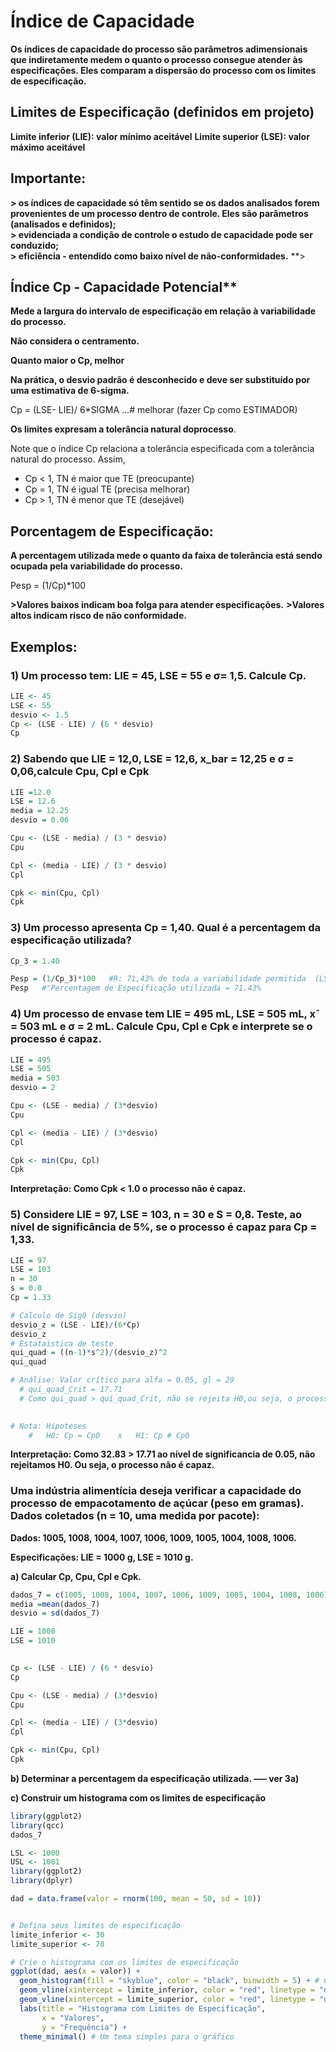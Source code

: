 :::: progress
:::: {.progress-bar style="width: 100%;"}
::::
::::

# Índice de Capacidade

**Os índices de capacidade do processo são
parâmetros adimensionais que indiretamente
medem o quanto o processo consegue atender às
especificações. Eles comparam a dispersão do processo com os limites de especificação.**  

## Limites de Especificação (definidos em projeto)

**Limite inferior (LIE): valor mínimo aceitável**
**Limite superior (LSE): valor máximo aceitável**

## Importante:

**> os índices de capacidade só têm sentido
se os dados analisados forem provenientes de um
processo dentro de controle. Eles são parâmetros (analisados e definidos);**  
**> evidenciada a condição de controle o estudo de capacidade pode ser conduzido;**  
**> eficiência - entendido como baixo nível de não-conformidades.**
**> 


## Índice Cp - Capacidade Potencial**

**Mede a largura do intervalo de especificação em relação à variabilidade do processo.**

**Não considera o centramento.**

**Quanto maior o Cp, melhor**

**Na prática, o desvio padrão é desconhecido e deve ser substituído por uma estimativa de 6-sigma.**

Cp = (LSE- LIE)/ 6*SIGMA   ...# melhorar (fazer Cp como ESTIMADOR)

**Os limites expresam a tolerância natural doprocesso**.

Note que o índice Cp relaciona a tolerância especificada
com a tolerância natural do processo. Assim,

* Cp < 1, TN é maior que TE (preocupante)
* Cp = 1, TN é igual TE (precisa melhorar)
* Cp > 1, TN é menor que TE (desejável)


## Porcentagem de Especificação:
**A percentagem utilizada mede o quanto da faixa de tolerância está sendo ocupada pela variabilidade do processo.**

Pesp = (1/Cp)*100

**>Valores baixos indicam boa folga para atender especificações.**
**>Valores altos indicam risco de não conformidade.**


## Exemplos:

### 1) Um processo tem: LIE = 45, LSE = 55 e σ= 1,5. Calcule Cp.
```{r}
LIE <- 45
LSE <- 55
desvio <- 1.5 
Cp <- (LSE - LIE) / (6 * desvio)
Cp

```

### 2) Sabendo que LIE = 12,0, LSE = 12,6, x_bar = 12,25 e σ = 0,06,calcule Cpu, Cpl e Cpk

```{r}
LIE =12.0
LSE = 12.6
media = 12.25
desvio = 0.06

Cpu <- (LSE - media) / (3 * desvio)
Cpu

Cpl <- (media - LIE) / (3 * desvio)
Cpl

Cpk <- min(Cpu, Cpl)
Cpk

```

### 3) Um processo apresenta Cp = 1,40. Qual é a percentagem da especificação utilizada?

```{r}
Cp_3 = 1.40

Pesp = (1/Cp_3)*100   #R: 71,43% de toda a variabilidade permitida  (LSE - LIE)
Pesp   #"Percentagem de Especificação utilizada = 71.43%
```

### 4) Um processo de envase tem LIE = 495 mL, LSE = 505 mL, x¯ = 503 mL e σ = 2 mL. Calcule Cpu, Cpl e Cpk e interprete se o processo é capaz.

```{r}
LIE = 495
LSE = 505
media = 503
desvio = 2

Cpu <- (LSE - media) / (3*desvio)
Cpu

Cpl <- (media - LIE) / (3*desvio)
Cpl

Cpk <- min(Cpu, Cpl)        
Cpk  
```

**Interpretação: Como Cpk < 1.0 o processo não é capaz.**
    
### 5) Considere LIE = 97, LSE = 103, n = 30 e S = 0,8. Teste, ao nível de significância de 5%, se o processo é capaz para Cp = 1,33.

```{r}
LIE = 97
LSE = 103
n = 30
s = 0.8
Cp = 1.33

# Calculo de Sig0 (desvio)
desvio_z = (LSE - LIE)/(6*Cp)
desvio_z
# Estataistica de teste
qui_quad = ((n-1)*s^2)/(desvio_z)^2
qui_quad

# Análise: Valor crítico para alfa = 0.05, gl = 29
  # qui_quad_Crit = 17.71
  # Como qui_quad > qui_quad_Crit, não se rejeita H0,ou seja, o processo não é capaz
  

# Nota: Hipoteses 
    #   H0: Cp = Cp0    x   H1: Cp # Cp0   


```
**Interpretação: Como 32.83 > 17.71 ao nível de significancia de 0.05, não rejeitamos H0. Ou seja, o processo não é capaz.**


### Uma indústria alimentícia deseja verificar a capacidade do processo de empacotamento de açúcar (peso em gramas). Dados coletados (n = 10, uma medida por pacote):

**Dados: 1005, 1008, 1004, 1007, 1006, 1009, 1005, 1004, 1008, 1006.**   

**Especificações: LIE = 1000 g, LSE = 1010 g.**  

**a) Calcular Cp, Cpu, Cpl e Cpk.**

```{r}
dados_7 = c(1005, 1008, 1004, 1007, 1006, 1009, 1005, 1004, 1008, 1006)
media =mean(dados_7)
desvio = sd(dados_7)

LIE = 1000
LSE = 1010

 
Cp <- (LSE - LIE) / (6 * desvio)
Cp

Cpu <- (LSE - media) / (3*desvio)
Cpu

Cpl <- (media - LIE) / (3*desvio)
Cpl

Cpk <- min(Cpu, Cpl)        
Cpk 

```

**b) Determinar a percentagem da especificação utilizada.  ----- ver 3a)**

**c) Construir um histograma com os limites de especificação**

```{r}
library(ggplot2)
library(qcc)
dados_7

LSL <- 1000
USL <- 1001 
library(ggplot2)
library(dplyr)

dad = data.frame(valor = rnorm(100, mean = 50, sd = 10))


# Defina seus limites de especificação
limite_inferior <- 30
limite_superior <- 70

# Crie o histograma com os limites de especificação
ggplot(dad, aes(x = valor)) +
  geom_histogram(fill = "skyblue", color = "black", binwidth = 5) + # Crie o histograma
  geom_vline(xintercept = limite_inferior, color = "red", linetype = "dashed", size = 1) + # Linha do limite inferior
  geom_vline(xintercept = limite_superior, color = "red", linetype = "dashed", size = 1) + # Linha do limite superior
  labs(title = "Histograma com Limites de Especificação",
       x = "Valores",
       y = "Frequência") +
  theme_minimal() # Um tema simples para o gráfico
```

:::: progress
:::: {.progress-bar style="width: 100%;"}
::::
::::
